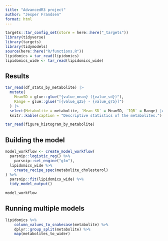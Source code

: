 ```yaml
---
title: "AdvancedR3 project"
author: "Jesper Frandsen"
format: html
---
```


```r
targets::tar_config_set(store = here::here("_targets"))
library(tidyverse)
library(targets)
library(tidymodels)
source(here::here("R/functions.R"))
lipidomics = tar_read(lipidomics)
lipidomics_wide <- tar_read(lipidomics_wide)
```

## Results

```r
tar_read(df_stats_by_metabolite) |>
  mutate(
    MeanSD = glue::glue("{value_mean} ({value_sd})"),
    Range = glue::glue("[{value_q25} - {value_q75}]")
  ) |>
  select(Metabolite = metabolite, `Mean SD` = MeanSD, `IQR` = Range) |>
  knitr::kable(caption = "Descriptive statistics of the metabolites.")
```

```r
tar_read(figure_histogram_by_metabolite)
```

## Building the model

```r
model_workflow <- create_model_workflow(
  parsnip::logistic_reg() %>%
    parsnip::set_engine("glm"),
  lipidomics_wide %>%
    create_recipe_spec(metabolite_cholesterol)
) %>%
  parsnip::fit(lipidomics_wide) %>%
  tidy_model_output()

model_workflow
```

## Running multiple models

```r
lipidomics %>% 
    column_values_to_snakecase(metabolite) %>% 
    dplyr::group_split(metabolite) %>% 
    map(metabolites_to_wider)
```
